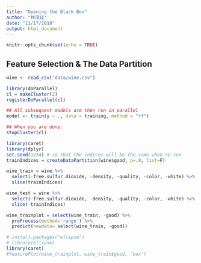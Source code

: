 ```yaml
---
title: "Opening the Black Box"
author: "林茂廷"
date: "11/17/2018"
output: html_document
---
```


```r
knitr::opts_chunk$set(echo = TRUE)
```

## Feature Selection & The Data Partition

```r
wine <- read_csv("data/wine.csv")
```

```r
library(doParallel)
cl = makeCluster(2)
registerDoParallel(cl)

## All subsequent models are then run in parallel
model <- train(y ~ ., data = training, method = "rf")

## When you are done:
stopCluster(cl)
```

```r
library(caret)
library(dplyr)
set.seed(1234) # so that the indices will be the same when re-run
trainIndices = createDataPartition(wine$good, p=.8, list=F)

wine_train = wine %>% 
  select(-free.sulfur.dioxide, -density, -quality, -color, -white) %>% 
  slice(trainIndices)

wine_test = wine %>% 
  select(-free.sulfur.dioxide, -density, -quality, -color, -white) %>% 
  slice(-trainIndices)
```

```r
wine_trainplot = select(wine_train, -good) %>% 
  preProcess(method='range') %>% 
  predict(newdata= select(wine_train, -good))

# install.packages("ellipse")
# library(ellipse)
library(caret)
#featurePlot(wine_trainplot, wine_train$good, 'box')
```

